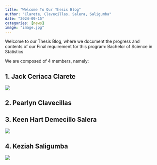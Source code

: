 ```yaml
---
title: "Welcome To Our Thesis Blog"
author: "Clarete, Clavecillas, Salera, Saligumba"
date: "2024-09-15"
categories: [news]
image: "image.jpg"
---
```


Welcome to our Thesis Blog, where we document the progress and contents of our Final requirement for this program: Bachelor of Science in Statistics

We are composed of 4 members, namely:

## 1. Jack Ceriaca Clarete

![](Clarete.png)

## 2. Pearlyn Clavecillas


## 3. Keen Hart Demecillo Salera

![](Keen.jpg)

## 4. Keziah Saligumba

![](Keziah.jpg)
